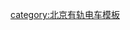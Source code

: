 {{Routemap
|title=前门大街有轨电车
|map=
uKBSTaq\uvSTR+r-STR+l\uKBSTeq~~维修轨道
uvHST~~[[前门]]
uvSTR
uvSTR
uevHST~~[[鲜鱼口]]
uvSTR
uvSTR
uvSTR
uvSTR
uvHST~~[[珠市口]]
uvENDEe
}}

<noinclude>
[[category:北京有轨电车模板]]
</noinclude>
